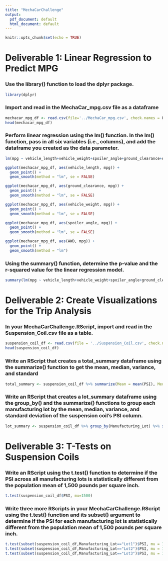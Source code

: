 ---
title: "MechaCarChallenge"
output:
  pdf_document: default
  html_document: default
---

```{r setup, include=FALSE}
knitr::opts_chunk$set(echo = TRUE)
```
# Deliverable 1: Linear Regression to Predict MPG

### Use the library() function to load the dplyr package.
```{r}
library(dplyr)
```
### Import and read in the MechaCar_mpg.csv file as a dataframe
```{r}
mechacar_mpg_df <- read.csv(file='../MechaCar_mpg.csv', check.names = F, stringsAsFactors = F)
head(mechacar_mpg_df)
```
### Perform linear regression using the lm() function. In the lm() function, pass in all six variables (i.e., columns), and add the dataframe you created as the data parameter.

```{r}
lm(mpg ~ vehicle_length+vehicle_weight+spoiler_angle+ground_clearance+AWD, mechacar_mpg_df)
```

```{r}
ggplot(mechacar_mpg_df, aes(vehicle_length, mpg)) + 
  geom_point() +
  geom_smooth(method = "lm", se = FALSE)
```
```{r}
ggplot(mechacar_mpg_df, aes(ground_clearance, mpg)) + 
  geom_point() +
  geom_smooth(method = "lm", se = FALSE)
```
```{r}
ggplot(mechacar_mpg_df, aes(vehicle_weight, mpg)) + 
  geom_point() +
  geom_smooth(method = "lm", se = FALSE)
```
```{r}
ggplot(mechacar_mpg_df, aes(spoiler_angle, mpg)) + 
  geom_point() +
  geom_smooth(method = "lm", se = FALSE)
```
```{r}
ggplot(mechacar_mpg_df, aes(AWD, mpg)) + 
  geom_point() +
  geom_smooth(method = "lm")
```
### Using the summary() function, determine the p-value and the r-squared value for the linear regression model.
```{r}
summary(lm(mpg ~ vehicle_length+vehicle_weight+spoiler_angle+ground_clearance+AWD, mechacar_mpg_df))
```
# Deliverable 2: Create Visualizations for the Trip Analysis

### In your MechaCarChallenge.RScript, import and read in the Suspension_Coil.csv file as a table.
```{r}
suspension_coil_df <- read.csv(file = '../Suspension_Coil.csv', check.names = F, stringsAsFactors = F)
head(suspension_coil_df)
```
### Write an RScript that creates a total_summary dataframe using the summarize() function to get the mean, median, variance, and standard
```{r}
total_summary <- suspension_coil_df %>% summarize(Mean = mean(PSI), Median = median(PSI), Variance = var(PSI), SD = sd(PSI))
```
### Write an RScript that creates a lot_summary dataframe using the group_by() and the summarize() functions to group each manufacturing lot by the mean, median, variance, and standard deviation of the suspension coil’s PSI column.
```{r}
lot_summary <- suspension_coil_df %>% group_by(Manufacturing_Lot) %>% summarize(Mean = mean(PSI), Median = median(PSI), Variance = var(PSI), SD = sd(PSI), .groups = 'keep')
```
# Deliverable 3: T-Tests on Suspension Coils

### Write an RScript using the t.test() function to determine if the PSI across all manufacturing lots is statistically different from the population mean of 1,500 pounds per square inch.
```{r}
t.test(suspension_coil_df$PSI, mu=1500)
```
### Write three more RScripts in your MechaCarChallenge.RScript using the t.test() function and its subset() argument to determine if the PSI for each manufacturing lot is statistically different from the population mean of 1,500 pounds per square inch.
```{r}
t.test(subset(suspension_coil_df,Manufacturing_Lot=="Lot1")$PSI, mu = 1500)
t.test(subset(suspension_coil_df,Manufacturing_Lot=="Lot2")$PSI, mu = 1500)
t.test(subset(suspension_coil_df,Manufacturing_Lot=="Lot3")$PSI, mu = 1500)
```
